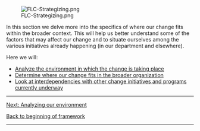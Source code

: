 [[File:FLC-Strategizing.png]]

In this section we delve more into the specifics of where our change fits within the broader context. This will help us better understand some of the factors that may affect our change and to situate ourselves among the various initiatives already happening (in our department and elsewhere).

Here we will:

* [https://articles.alpha.canada.ca/framework-for-leading-change/analyzing-the-environment/ Analyze the environment in which the change is taking place]
* [https://articles.alpha.canada.ca/framework-for-leading-change/determining-where-our-change-fits/ Determine where our change fits in the broader organization]
* [https://articles.alpha.canada.ca/framework-for-leading-change/understanding-our-interdependencies/ Look at interdependencies with other change initiatives and programs currently underway]


-----

[https://articles.alpha.canada.ca/framework-for-leading-change/analyzing-the-environment/ Next: Analyzing our environment]

[https://articles.alpha.canada.ca/framework-for-leading-change/home/ Back to beginning of framework]


-----
